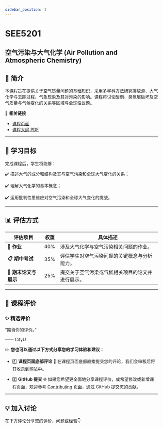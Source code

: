 ```yaml
---
sidebar_position: 1
---
```


# SEE5201
## 空气污染与大气化学 (Air Pollution and Atmospheric Chemistry)

## **📘 简介**
本课程旨在提供关于空气质量问题的基础知识，采用多学科方法研究排放源、大气化学与去除过程、气象现象及其对污染的影响。课程将讨论酸雨、臭氧层破坏及空气质量与气候变化的关系等区域与全球性议题。

🔗 **相关链接**
- [课程页面](https://www.cityu.edu.hk/catalogue/pg/202425/course/SEE5201.htm)
- [课程大纲 PDF](https://www.cityu.edu.hk/catalogue/pg/202425/course/SEE5201.pdf)

---

## **🎯 学习目标**

完成课程后，学生将能够：

✔️ 描述大气的成分和结构及其与空气污染和全球大气变化的关系；

✔️ 理解大气化学的基本概念；

✔️ 运用批判性思维应对空气污染和全球大气变化的挑战。

---

## **📊 评估方式**

| **评估项目**             | **权重** | **具体描述**                                                                                       |
|-------------------------|---------|---------------------------------------------------------------------------------------------------|
| **📂 作业**             | 40%     | 涉及大气化学与空气污染相关问题的作业。                                                                  |
| **📋 期中考试**          | 35%     | 评估学生对空气污染问题的关键概念与分析能力。                                                            |
| **📂 期末论文与展示**     | 25%     | 提交关于空气污染或气候相关项目的论文并进行展示。                                                        |

---

## **💬 课程评价**

### ✨ **精选评价**
<div className={commentStyles.commentBox}>
    <p className={commentStyles.commentText}>
        “期待你的评价。”
    </p>
    <p className={commentStyles.commentAuthor}>—— CityU</p>
</div>

✏️ **您也可以通过以下方式分享您的学习体验和建议：**

- 1️⃣ **课程页面底部评论**
💬 在课程页面底部直接提交您的评论，我们会审核后将其收录到网站中。

- 2️⃣ **GitHub 提交**
🌐 如果您希望更全面地分享课程评价，或希望修改或新增课程页面，欢迎参考 [Contributing](https://penjc.github.io/CityU/contributing) 页面，通过 GitHub 提交您的贡献。

---

## **💡 加入讨论**

在下方评论分享您的评价、问题或经验👇
<Utterances />

